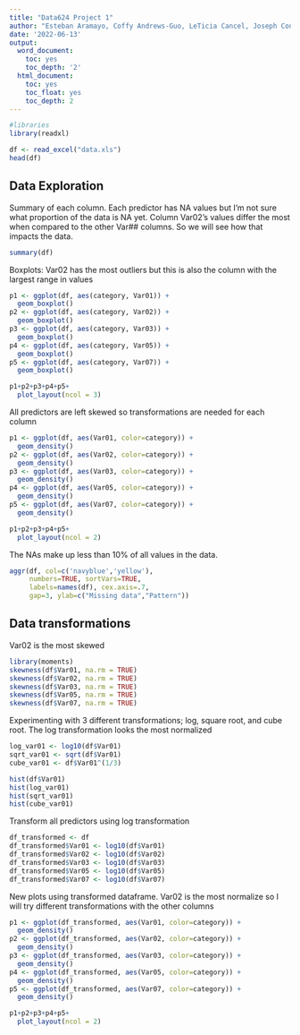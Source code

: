 ```yaml
---
title: "Data624 Project 1"
author: "Esteban Aramayo, Coffy Andrews-Guo, LeTicia Cancel, Joseph Connolly, Ian Costello"
date: '2022-06-13'
output: 
  word_document:
    toc: yes
    toc_depth: '2'
  html_document:
    toc: yes
    toc_float: yes
    toc_depth: 2
---
```


```r
#libraries
library(readxl)
```




```r
df <- read_excel("data.xls")
head(df)
```

## Data Exploration

Summary of each column. Each predictor has NA values but I'm not sure what proportion of the data is NA yet. Column Var02's values differ the most when compared to the other Var## columns. So we will see how that impacts the data.
```r
summary(df)
```
Boxplots: Var02 has the most outliers but this is also the column with the largest range in values
```r
p1 <- ggplot(df, aes(category, Var01)) +
  geom_boxplot()
p2 <- ggplot(df, aes(category, Var02)) +
  geom_boxplot()
p3 <- ggplot(df, aes(category, Var03)) +
  geom_boxplot()
p4 <- ggplot(df, aes(category, Var05)) +
  geom_boxplot()
p5 <- ggplot(df, aes(category, Var07)) +
  geom_boxplot()

p1+p2+p3+p4+p5+
  plot_layout(ncol = 3)
```

All predictors are left skewed so transformations are needed for each column
```r
p1 <- ggplot(df, aes(Var01, color=category)) +
  geom_density()
p2 <- ggplot(df, aes(Var02, color=category)) +
  geom_density()
p3 <- ggplot(df, aes(Var03, color=category)) +
  geom_density()
p4 <- ggplot(df, aes(Var05, color=category)) +
  geom_density()
p5 <- ggplot(df, aes(Var07, color=category)) +
  geom_density()

p1+p2+p3+p4+p5+
  plot_layout(ncol = 2)
```

The NAs make up less than 10% of all values in the data. 
```r
aggr(df, col=c('navyblue','yellow'),
     numbers=TRUE, sortVars=TRUE,
     labels=names(df), cex.axis=.7,
     gap=3, ylab=c("Missing data","Pattern"))
```
## Data transformations

Var02 is the most skewed
```r
library(moments)
skewness(df$Var01, na.rm = TRUE)
skewness(df$Var02, na.rm = TRUE)
skewness(df$Var03, na.rm = TRUE)
skewness(df$Var05, na.rm = TRUE)
skewness(df$Var07, na.rm = TRUE)
```
Experimenting with 3 different transformations; log, square root, and cube root. The log transformation looks the most normalized
```r
log_var01 <- log10(df$Var01)
sqrt_var01 <- sqrt(df$Var01)
cube_var01 <- df$Var01^(1/3)

hist(df$Var01)
hist(log_var01)
hist(sqrt_var01)
hist(cube_var01)


```

Transform all predictors using log transformation
```r
df_transformed <- df
df_transformed$Var01 <- log10(df$Var01)
df_transformed$Var02 <- log10(df$Var02)
df_transformed$Var03 <- log10(df$Var03)
df_transformed$Var05 <- log10(df$Var05)
df_transformed$Var07 <- log10(df$Var07)
```

New plots using transformed dataframe. Var02 is the most normalize so I will try different transformations with the other columns
```r
p1 <- ggplot(df_transformed, aes(Var01, color=category)) +
  geom_density()
p2 <- ggplot(df_transformed, aes(Var02, color=category)) +
  geom_density()
p3 <- ggplot(df_transformed, aes(Var03, color=category)) +
  geom_density()
p4 <- ggplot(df_transformed, aes(Var05, color=category)) +
  geom_density()
p5 <- ggplot(df_transformed, aes(Var07, color=category)) +
  geom_density()

p1+p2+p3+p4+p5+
  plot_layout(ncol = 2)
```







